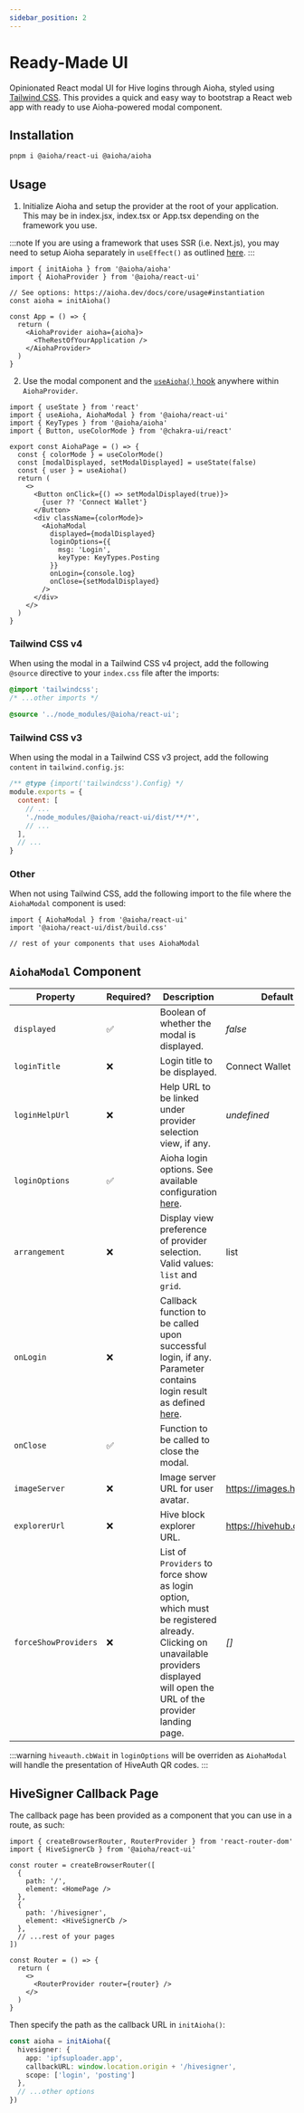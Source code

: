 ```yaml
---
sidebar_position: 2
---
```


# Ready-Made UI

Opinionated React modal UI for Hive logins through Aioha, styled using [Tailwind CSS](https://tailwindcss.com). This provides a quick and easy way to bootstrap a React web app with ready to use Aioha-powered modal component.

## Installation

```sh
pnpm i @aioha/react-ui @aioha/aioha
```

## Usage

1. Initialize Aioha and setup the provider at the root of your application. This may be in index.jsx, index.tsx or App.tsx depending on the framework you use.

:::note
If you are using a framework that uses SSR (i.e. Next.js), you may need to setup Aioha separately in `useEffect()` as outlined [here](/docs/react/provider#ssr-apps).
:::

```tsx title="src/App.tsx"
import { initAioha } from '@aioha/aioha'
import { AiohaProvider } from '@aioha/react-ui'

// See options: https://aioha.dev/docs/core/usage#instantiation
const aioha = initAioha()

const App = () => {
  return (
    <AiohaProvider aioha={aioha}>
      <TheRestOfYourApplication />
    </AiohaProvider>
  )
}
```

2. Use the modal component and the [`useAioha()` hook](/docs/react/provider#usage) anywhere within `AiohaProvider`.

```tsx title="src/components/AiohaPage.tsx"
import { useState } from 'react'
import { useAioha, AiohaModal } from '@aioha/react-ui'
import { KeyTypes } from '@aioha/aioha'
import { Button, useColorMode } from '@chakra-ui/react'

export const AiohaPage = () => {
  const { colorMode } = useColorMode()
  const [modalDisplayed, setModalDisplayed] = useState(false)
  const { user } = useAioha()
  return (
    <>
      <Button onClick={() => setModalDisplayed(true)}>
        {user ?? 'Connect Wallet'}
      </Button>
      <div className={colorMode}>
        <AiohaModal
          displayed={modalDisplayed}
          loginOptions={{
            msg: 'Login',
            keyType: KeyTypes.Posting
          }}
          onLogin={console.log}
          onClose={setModalDisplayed}
        />
      </div>
    </>
  )
}
```

### Tailwind CSS v4

When using the modal in a Tailwind CSS v4 project, add the following `@source` directive to your `index.css` file after the imports:

```css title="src/index.css"
@import 'tailwindcss';
/* ...other imports */

@source '../node_modules/@aioha/react-ui';
```

### Tailwind CSS v3

When using the modal in a Tailwind CSS v3 project, add the following `content` in `tailwind.config.js`:

```js title="tailwind.config.js"
/** @type {import('tailwindcss').Config} */
module.exports = {
  content: [
    // ...
    './node_modules/@aioha/react-ui/dist/**/*',
    // ...
  ],
  // ...
}
```

### Other

When not using Tailwind CSS, add the following import to the file where the `AiohaModal` component is used:

```tsx
import { AiohaModal } from '@aioha/react-ui'
import '@aioha/react-ui/dist/build.css'

// rest of your components that uses AiohaModal 
```

## `AiohaModal` Component

|Property|Required?|Description|Default|
|-|-|-|-|
|`displayed`|✅|Boolean of whether the modal is displayed.|*false*|
|`loginTitle`|❌|Login title to be displayed.|Connect Wallet|
|`loginHelpUrl`|❌|Help URL to be linked under provider selection view, if any.|*undefined*|
|`loginOptions`|✅|Aioha login options. See available configuration [here](/docs/core/usage#login).||
|`arrangement`|❌|Display view preference of provider selection. Valid values: `list` and `grid`.|list|
|`onLogin`|❌|Callback function to be called upon successful login, if any. Parameter contains login result as defined [here](/docs/core/usage#login).|
|`onClose`|✅|Function to be called to close the modal.||
|`imageServer`|❌|Image server URL for user avatar.|https://images.hive.blog|
|`explorerUrl`|❌|Hive block explorer URL.|https://hivehub.dev|
|`forceShowProviders`|❌|List of `Providers` to force show as login option, which must be registered already. Clicking on unavailable providers displayed will open the URL of the provider landing page.|*[]*|

:::warning
`hiveauth.cbWait` in `loginOptions` will be overriden as `AiohaModal` will handle the presentation of HiveAuth QR codes.
:::

## HiveSigner Callback Page

The callback page has been provided as a component that you can use in a route, as such:

```tsx title="src/Router.tsx"
import { createBrowserRouter, RouterProvider } from 'react-router-dom'
import { HiveSignerCb } from '@aioha/react-ui'

const router = createBrowserRouter([
  {
    path: '/',
    element: <HomePage />
  },
  {
    path: '/hivesigner',
    element: <HiveSignerCb />
  },
  // ...rest of your pages
])

const Router = () => {
  return (
    <>
      <RouterProvider router={router} />
    </>
  )
}
```

Then specify the path as the callback URL in `initAioha()`:

```ts
const aioha = initAioha({
  hivesigner: {
    app: 'ipfsuploader.app',
    callbackURL: window.location.origin + '/hivesigner',
    scope: ['login', 'posting']
  },
  // ...other options
})
```